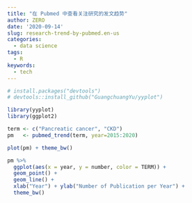 ```yaml
---
title: "在 Pubmed 中查看关注研究的发文趋势"
author: ZERO
date: '2020-09-14'
slug: research-trend-by-pubmed.en-us
categories:
  - data science
tags:
  - R
keywords:
  - tech
---
```


<!--more-->

```r
# install.packages("devtools")
# devtools::install_github("GuangchuangYu/yyplot")
```



```r
library(yyplot)
library(ggplot2)

term <- c("Pancreatic cancer", "CKD")
pm   <- pubmed_trend(term, year=2015:2020)

```


```r

plot(pm) + theme_bw()

pm %>%
  ggplot(aes(x = year, y = number, color = TERM)) +
  geom_point() + 
  geom_line() + 
  xlab("Year") + ylab("Number of Publication per Year") +
  theme_bw() 
```









